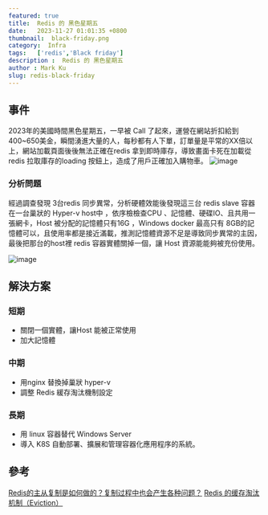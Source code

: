 ```yaml
---
featured: true
title:  Redis 的 黑色星期五 
date:   2023-11-27 01:01:35 +0800
thumbnail:  black-friday.png
category:  Infra
tags:   ['redis','Black friday']
description :  Redis 的 黑色星期五 
author : Mark Ku
slug: redis-black-friday
---
```

## 事件
2023年的美國時間黑色星期五，一早被 Call 了起來，運營在網站折扣給到 400~650美金，瞬間湧進大量的人，每秒都有人下單，訂單量是平常的XX倍以上，網站加載頁面後後無法正確在redis 拿到即時庫存，導致畫面卡死在加載從 redis 拉取庫存的loading 按鈕上，造成了用戶正確加入購物車。
![image](2.png)

### 分析問題
經過調查發現 3台redis 同步異常，分析硬體效能後發現這三台 redis slave 容器在一台巢狀的 Hyper-v host中 ，依序檢檢查CPU 、記憶體、硬碟IO、且共用一張網卡，Host 被分配的記憶體只有16G ，Windows docker 最高只有 8GB的記憶體可以，且使用率都是接近滿載，推測記憶體資源不足是導致同步異常的主因，最後把那台的host裡 redis 容器實體關掉一個，讓 Host 資源能能夠被充份使用。

![image](3.png)

## 解決方案
### 短期
* 關閉一個實體，讓Host 能被正常使用
* 加大記憶體

### 中期
* 用nginx 替換掉巢狀 hyper-v
* 調整 Redis 緩存淘汰機制設定

### 長期
* 用 linux 容器替代 Windows Server 
* 導入 K8S 自動部署、擴展和管理容器化應用程序的系統。

## 參考
[Redis的主从复制是如何做的？复制过程中也会产生各种问题？](https://juejin.cn/post/7151593533130948621)
[Redis 的缓存淘汰机制（Eviction）](https://www.cnblogs.com/buttercup/p/13888110.html)
